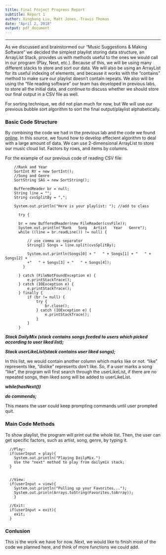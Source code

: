 ```yaml
---
title: Final Project Progress Report
subtitle: Report 1
author: Xingbang Liu, Matt Jones, Travis Thomas
date: "April 2, 2018"
output: pdf_document
---
```

***

  As we discussed and brainstormed our "Music Suggestions & Making Software" we decided the simplest playlist storing data structure, an ArrayList Stack, provides us with methods useful to the ones we would call in our program (Play, Next, etc.). Because of this, we will be using many different stacks to store and sort our data. We will also be using an ArrayList for its useful indexing of elements, and because it works with the "contains" method to make sure our playlist doesn't contain repeats. We also will be using the "file reading software" our team has developed in previous labs, to store all the initial data, and continue to discuss whether we should store our final output in a CSV file as well.

  For sorting technique, we did not plan much for now, but We will use our previous bubble sort algorithm to sort the final output/playlist alphabetically.

### Basic Code Structure

  By combining the code we had in the previous lab and the code we found [online](https://dzone.com/articles/how-to-read-a-big-csv-file-with-java-8-and-stream). In this source, we found how to develop effecient algorithm to deal with a large amount of data. We can use 2-dimensional ArrayList to store our music cloud list. Factors by rows, and items by columns.

  For the example of our previous code of reading CSV file:
```
    //Rank and Year
    SortInt RY = new SortInt();
    //Song and Genre
    SortString SAG = new SortString();

    BufferedReader br = null;
    String line = "";
    String cvsSplitBy = ",";

    System.out.println("Here is your playlist: "); //add to class

      try {

      br = new BufferedReader(new FileReader(csvFile));
      System.out.println("Rank   Song   Artist   Year   Genre");
      while ((line = br.readLine()) != null) {

          // use comma as separator
          String[] Songs = line.split(cvsSplitBy);

          System.out.println(Songs[0] + "   " + Songs[1] + "   " + Songs[2] + 
          +"   " + Songs[3] + "   " + Songs[4]);
        }

      } catch (FileNotFoundException e) {
          e.printStackTrace();
      } catch (IOException e) {
          e.printStackTrace();
      } finally {
          if (br != null) {
              try {
                  br.close();
              } catch (IOException e) {
                  e.printStackTrace();
              }
          }
      }
```

  ***Stack DailyMix (stack contains songs feeded to users which picked according to user liked list);***
  
  ***Stack userLikeList(stack contains user liked songs);***
  
  In this list, we would contain another column which marks like or not. "like" represents like, "dislike" represents don't like. So, if a user marks a song "like", the program will first search through the userLikeList, if there are no repeated songs, then liked song will be added to userLikeList.
  
  ***while(hasNext())***
  
  ***do commends;***
  
  This means the user could keep prompting commands until user prompted quit.

### Main Code Methods

  To show playlist, the program will print out the whole list. Then, the user can get specific factors, such as artist, song, genre, by typing it. 
  
```
  //Play: 
  if(userInput = play){
	System.out.println("Playing DailyMix.")
	Use the "next" method to play from dailymix stack;
  }
  

  //View:
  if(userInput = view){
	System.out.println("Pulling up your Favorites...");
	System.out.prinln(Arrays.toString(Favorites.toArray));
	}
	
  //Exit: 
  if(userInput = exit){
	exit;
  }
```
### Conlusion

  This is the work we have for now. Next, we would like to finish most of the code we planned here, and think of more functions we could add. 